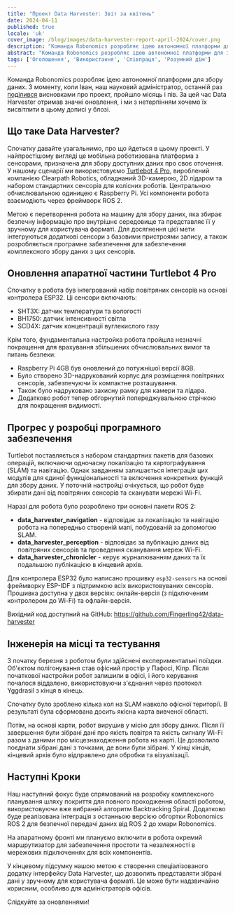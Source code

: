 ```yaml
---
title: "Проект Data Harvester: Звіт за квітень"
date: 2024-04-11
published: true
locale: 'uk'
cover_image: /blog/images/data-harvester-report-april-2024/cover.png
description: "Команда Robonomics розробляє ідею автономної платформи для збору даних. З моменту, коли Іван, наш науковий адміністратор, останній раз поділився висновками про проект, пройшло місяць і пів. За цей час Data Harvester отримав значні оновлення, і ми з нетерпінням хочемо їх висвітлити в цьому дописі у блозі."
abstract: "Команда Robonomics розробляє ідею автономної платформи для збору даних. З моменту, коли Іван, наш науковий адміністратор, останній раз поділився висновками про проект, пройшло місяць і пів. За цей час Data Harvester отримав значні оновлення, і ми з нетерпінням хочемо їх висвітлити в цьому дописі у блозі."
tags: ['Оголошення', 'Використання', 'Співпраця', 'Розумний дім']
---
```


Команда Robonomics розробляє ідею автономної платформи для збору даних. З моменту, коли Іван, наш науковий адміністратор, останній раз [поділився](https://twitter.com/berman_ivan/status/1759943496742404346) висновками про проект, пройшло місяць і пів. За цей час Data Harvester отримав значні оновлення, і ми з нетерпінням хочемо їх висвітлити в цьому дописі у блозі.

## Що таке Data Harvester?

Спочатку давайте узагальнимо, про що йдеться в цьому проекті. У найпростішому вигляді це мобільна роботизована платформа з сенсорами, призначена для збору доступних даних про своє оточення. У нашому сценарії ми використовуємо [Turtlebot 4 Pro](https://clearpathrobotics.com/turtlebot-4/), вироблений компанією Clearpath Robotics, обладнаний 3D-камерою, 2D лідаром та набором стандартних сенсорів для колісних роботів. Центральною обчислювальною одиницею є Raspberry Pi. Усі компоненти робота взаємодіють через фреймворк ROS 2.

Метою є перетворення робота на машину для збору даних, яка збирає безпечну інформацію про внутрішнє середовище та представляє її у зручному для користувача форматі. Для досягнення цієї мети інтегруються додаткові сенсори з базовими пристроями запису, а також розробляється програмне забезпечення для забезпечення комплексного збору даних з цих сенсорів.

## Оновлення апаратної частини Turtlebot 4 Pro

Спочатку в робота був інтегрований набір повітряних сенсорів на основі контролера ESP32. Ці сенсори включають:

- SHT3X: датчик температури та вологості
- BH1750: датчик інтенсивності світла
- SCD4X: датчик концентрації вуглекислого газу

Крім того, фундаментальна настройка робота пройшла незначні покращення для врахування збільшених обчислювальних вимог та питань безпеки:

- Raspberry Pi 4GB був оновлений до потужнішої версії 8GB.
- Було створено 3D-надрукований корпус для розміщення повітряних сенсорів, забезпечуючи їх компактне розташування.
- Також було надруковано захисну рамку для камери та лідара.
- Додатково робот тепер обгорнутий попереджувальною стрічкою для покращення видимості.

<RbImage zoom src="/blog/images/data-harvester-report-april-2024/upgraded-turtle-bot-4-pro.jpg" alt="Оновлений Turtle Bot 4 Pro" />

## Прогрес у розробці програмного забезпечення

Turtlebot поставляється з набором стандартних пакетів для базових операцій, включаючи одночасну локалізацію та картографування (SLAM) та навігацію. Однак завданням залишається інтеграція цих модулів для єдиної функціональності та включення конкретних функцій для збору даних. У поточній настройці очікується, що робот буде збирати дані від повітряних сенсорів та сканувати мережі Wi-Fi.

Наразі для робота було розроблено три основні пакети ROS 2:

- **data_harvester_navigation** - відповідає за локалізацію та навігацію робота на попередньо створеній мапі, побудованій за допомогою SLAM.
- **data_harvester_perception** - відповідає за публікацію даних від повітряних сенсорів та проведення сканування мереж Wi-Fi.
- **data_harvester_chronicler** - керує журналюванням даних та їх подальшою публікацією в кінцевий архів.

Для контролера ESP32 було написано прошивку ```esp32-sensors``` на основі фреймворку ESP-IDF з підтримкою всіх використовуваних сенсорів. Прошивка доступна у двох версіях: онлайн-версія (з підключеним контролером до Wi-Fi) та офлайн-версія.

Вихідний код доступний на GitHub: https://github.com/Fingerling42/data-harvester

## Інженерія на місці та тестування

З початку березня з роботом були здійснені експериментальні поїздки. Об'єктом полігонування став офісний простір у Пафосі, Кіпр. Після початкової настройки робот залишили в офісі, і його керування почалося віддалено, використовуючи з'єднання через протокол Yggdrasil з кінця в кінець.

Спочатку було зроблено кілька кол на SLAM навколо офісної території. В результаті була сформована досить якісна карта вивченої області.

<RbImage zoom src="/blog/images/data-harvester-report-april-2024/turtle-bot-map-testing.png" alt="Тестування карти Turtle Bot" caption="Карта офісного простору з накладенням координат робота після однієї з місій" />

Потім, на основі карти, робот вирушив у місію для збору даних. Після її завершення були зібрані дані про якість повітря та якість сигналу Wi-Fi разом з даними про місцезнаходження робота на карті. Це дозволило поєднати зібрані дані з точками, де вони були зібрані. У кінці кінців, кінцевий архів було відправлено для обробки та візуалізації.

<RbImage zoom src="/blog/images/data-harvester-report-april-2024/turtle-bot-4-app-1.png" alt="Дані датчика повітря в додатку Turtle Bot" caption="Інтерфейс користувача для даних, зібраних від повітряних сенсорів, встановлених на Turtlebot 4 Pro" />

<RbImage zoom src="/blog/images/data-harvester-report-april-2024/turtle-bot-4-app-2.png" alt="Покриття Wi-Fi в додатку Turtle Bot" caption="Інтерфейс користувача для аналітики покриття Wi-Fi на основі даних, зібраних від оновленого Turtlebot 4 Pro" />

## Наступні Кроки

Наш наступний фокус буде спрямований на розробку комплексного планування шляху покриття для повного проходження області роботом, використовуючи вже вибраний алгоритм Backtracking Spiral. Додатково буде реалізована інтеграція з останньою версією обгортки Robonomics ROS 2 для безпечної передачі даних від ROS 2 до хмари Robonomics.

На апаратному фронті ми плануємо включити в робота окремий маршрутизатор для забезпечення простоти та незалежності в мережових підключеннях для всіх компонентів.

У кінцевому підсумку нашою метою є створення спеціалізованого додатку інтерфейсу Data Harvester, що дозволить представляти зібрані дані у зручному для користувача форматі. Це може бути надзвичайно корисним, особливо для адміністраторів офісів.

Слідкуйте за оновленнями!